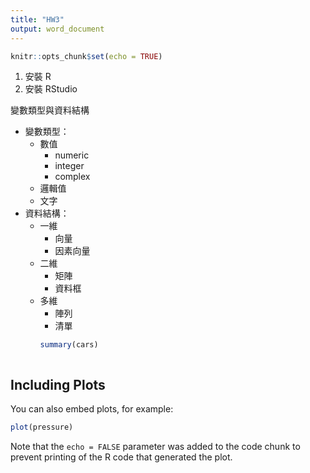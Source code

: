 ```yaml
---
title: "HW3"
output: word_document
---
```


```r
knitr::opts_chunk$set(echo = TRUE)
```
1. 安裝 R
2. 安裝 RStudio

變數類型與資料結構

- 變數類型：
    - 數值
        - numeric
        - integer
        - complex
    - 邏輯值
    - 文字

- 資料結構：
    - 一維
        - 向量
        - 因素向量
    - 二維
        - 矩陣
        - 資料框
    - 多維
        - 陣列
        - 清單 
```r
summary(cars)
```


```r

```

## Including Plots

You can also embed plots, for example:

```r
plot(pressure)
```

Note that the `echo = FALSE` parameter was added to the code chunk to prevent printing of the R code that generated the plot.
```r

```

```r

```

